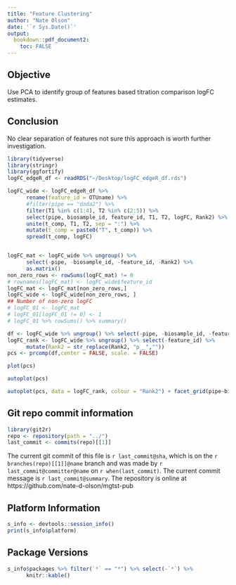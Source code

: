 ```yaml
---
title: "Feature Clustering"
author: "Nate Olson"
date: '`r Sys.Date()`'
output:
  bookdown::pdf_document2: 
    toc: FALSE
---
```


## Objective
Use PCA to identify group of features based titration comparison logFC estimates. 

## Conclusion
No clear separation of features not sure this approach is worth further investigation.  

```r
library(tidyverse)
library(stringr)
library(ggfortify)
logFC_edgeR_df <- readRDS("~/Desktop/logFC_edgeR_df.rds")
```


```r
logFC_wide <- logFC_edgeR_df %>% 
      rename(feature_id = OTUname) %>% 
      #filter(pipe == "dada2") %>% 
      filter(T1 %in% c(1:4), T2 %in% c(2:5)) %>% 
      select(pipe, biosample_id, feature_id, T1, T2, logFC, Rank2) %>% 
      unite(t_comp, T1, T2, sep = ":") %>% 
      mutate(t_comp = paste0("T", t_comp)) %>%
      spread(t_comp, logFC)


logFC_mat <- logFC_wide %>% ungroup() %>% 
      select(-pipe, -biosample_id, -feature_id, -Rank2) %>% 
      as.matrix()
non_zero_rows <- rowSums(logFC_mat) != 0
# rownames(logFC_mat) <- logFC_wide$feature_id    
logFC_mat <- logFC_mat[non_zero_rows,]
logFC_wide <- logFC_wide[non_zero_rows, ]
## Number of non-zero logFC
# logFC_01 <- logFC_mat
# logFC_01[logFC_01 != 0] <- 1
# logFC_01 %>% rowSums() %>% summary()


```

```r
df <- logFC_wide %>% ungroup() %>% select(-pipe, -biosample_id, -feature_id, -Rank2)
logFC_rank <- logFC_wide %>% ungroup() %>% select(-feature_id) %>% 
      mutate(Rank2 = str_replace(Rank2, "p__",""))
pcs <- prcomp(df,center = FALSE, scale. = FALSE)
```

```r
plot(pcs)
```




```r
autoplot(pcs)
```

```r
autoplot(pcs, data = logFC_rank, colour = "Rank2") + facet_grid(pipe~biosample_id)
```



## Git repo commit information
```r
library(git2r)
repo <- repository(path = "../")
last_commit <- commits(repo)[[1]]
```

The current git commit of this file is `r last_commit@sha`, which is on the `r branches(repo)[[1]]@name` branch and was made by `r last_commit@committer@name` on `r when(last_commit)`. The current commit message is `r last_commit@summary`. The repository is online at https://github.com/nate-d-olson/mgtst-pub  


## Platform Information
```r
s_info <- devtools::session_info()
print(s_info$platform)
```


## Package Versions
```r
s_info$packages %>% filter(`*` == "*") %>% select(-`*`) %>% 
      knitr::kable()
```